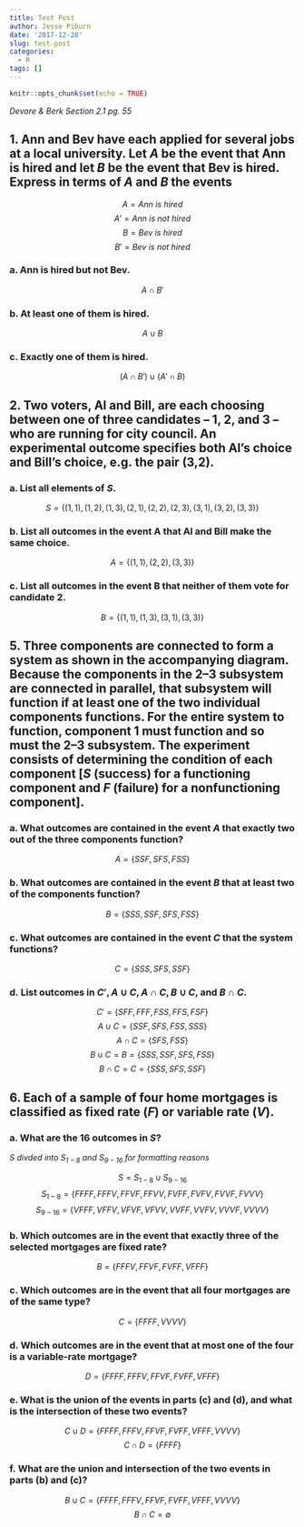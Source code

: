 ```yaml
---
title: Test Post
author: Jesse Piburn
date: '2017-12-28'
slug: test-post
categories:
  - R
tags: []
---
```



```r
knitr::opts_chunk$set(echo = TRUE)
```

_Devore & Berk Section 2.1 pg. 55_

## 1. Ann and Bev have each applied for several jobs at a local university. Let $A$ be the event that Ann is hired and let $B$ be the event that Bev is hired. Express in terms of $A$ and $B$ the events

$$A = \textit{Ann is hired}$$
$$A' = \textit{Ann is not hired}$$
$$B = \textit{Bev is hired}$$
$$B' = \textit{Bev is not hired}$$


### a. Ann is hired but not Bev.
$$A \cap B'$$

### b. At least one of them is hired.
$$A \cup B$$

### c. Exactly one of them is hired.
$$(A \cap B') \cup (A' \cap B)$$

## 2. Two voters, Al and Bill, are each choosing between one of three candidates – 1, 2, and 3 – who are running for city council. An experimental outcome specifies both Al’s choice and Bill’s choice, e.g. the pair (3,2).

### a. List all elements of $S$.

$$S = \{(1,1), (1,2), (1,3), (2,1), (2,2), (2,3), (3,1), (3,2), (3,3)\}$$

### b. List all outcomes in the event A that Al and Bill make the same choice.
$$A = \{(1,1), (2,2), (3,3)\}$$

### c. List all outcomes in the event B that neither of them vote for candidate 2.
$$B = \{(1,1), (1,3), (3,1), (3,3)\}$$

## 5. Three components are connected to form a system as shown in the accompanying diagram. Because the components in the 2–3 subsystem are connected in parallel, that subsystem will function if at least one of the two individual components functions. For the entire system to function, component 1 must function and so must the 2–3 subsystem. The experiment consists of determining the condition of each component [$S$ (success) for a functioning component and $F$ (failure) for a nonfunctioning component].

### a. What outcomes are contained in the event $A$ that exactly two out of the three components function?

$$A = \{SSF, SFS, FSS\}$$

### b. What outcomes are contained in the event $B$ that at least two of the components function?

$$B = \{SSS, SSF, SFS, FSS\}$$

### c. What outcomes are contained in the event $C$ that the system functions?

$$C = \{SSS, SFS, SSF\}$$

### d. List outcomes in $C', A \cup C, A \cap C, B \cup C,$ and $B \cap C$.

$$C' = \{SFF, FFF, FSS, FFS, FSF\}$$
$$A \cup C = \{SSF, SFS, FSS, SSS\}$$
$$A \cap C = \{SFS, FSS\}$$
$$B \cup C = B = \{SSS, SSF, SFS, FSS\}$$
$$B \cap C = C = \{SSS, SFS, SSF\}$$

## 6. Each of a sample of four home mortgages is classified as fixed rate ($F$) or variable rate ($V$).

### a. What are the 16 outcomes in $S$?
*$S$ divded into $S_{1-8}$ and $S_{9-16}$ for formatting reasons*

$$S = S_{1-8} \cup S_{9-16}$$
$$S_{1-8} = \{FFFF, FFFV, FFVF, FFVV, FVFF, FVFV, FVVF, FVVV\}$$
$$S_{9-16} = \{VFFF, VFFV, VFVF, VFVV, VVFF, VVFV, VVVF, VVVV\}$$

### b. Which outcomes are in the event that exactly three of the selected mortgages are fixed rate?
$$B = \{FFFV, FFVF, FVFF, VFFF\}$$

### c. Which outcomes are in the event that all four mortgages are of the same type?
$$C = \{FFFF, VVVV\}$$

### d. Which outcomes are in the event that at most one of the four is a variable-rate mortgage?
$$D = \{FFFF, FFFV, FFVF, FVFF, VFFF\}$$

### e. What is the union of the events in parts (c) and (d), and what is the intersection of these two events?

$$C \cup D = \{FFFF, FFFV, FFVF, FVFF, VFFF, VVVV\}$$
$$C \cap D = \{FFFF\}$$

### f. What are the union and intersection of the two events in parts (b) and (c)?
$$B \cup C = \{FFFF, FFFV, FFVF, FVFF, VFFF, VVVV\}$$
$$B \cap C = \emptyset$$
